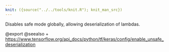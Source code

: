 ```yaml
---
knit: ({source("../../tools/knit.R"); knit_man_src})
---
```

Disables safe mode globally, allowing deserialization of lambdas.

@export
@seealso
+ <https://www.tensorflow.org/api_docs/python/tf/keras/config/enable_unsafe_deserialization>
